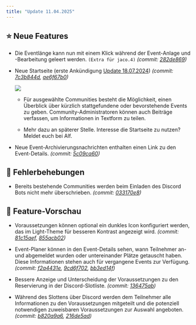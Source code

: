 ```yaml
---
title: "Update 11.04.2025"
---
```



<Releases server="2.17.0" serverNew frontend="1.16.0" frontendNew/>

## ⭐ Neue Features

* Die Eventlänge kann nun mit einem Klick während der Event-Anlage und -Bearbeitung geleert werden. `(Extra für jaco.4)` _(commit: [282de869](https://github.com/Alf-Melmac/slotbot-frontend/commit/282de8697f70dcbeab6e1ce4be7d3159f083011f))_

* Neue Startseite (erste Ankündigung [Update 18.07.2024](/faq/changelog/update-18.07.2024)) _(commit: [7c3b844d](https://github.com/Alf-Melmac/slotbot-frontend/commit/7c3b844d53d8653d6c11cc995f0ee4fafd3ceb2f), [ae6f67b0](https://github.com/Alf-Melmac/slotbotServer/commit/ae6f67b09fee15fc605a5c4d5b7cc126ac57713f))_

  ![](/images/faq/changelog/update-20250411/Blog-Loading.png)

  * Für ausgewählte Communities besteht die Möglichkeit, einen Überblick über kürzlich stattgefundene oder bevorstehende Events zu geben. Community-Administratoren können auch Beiträge verfassen, um Informationen in Textform zu teilen.

  * Mehr dazu an späterer Stelle. Interesse die Startseite zu nutzen? Meldet euch bei Alf.

* Neue Event-Archivierungsnachrichten enthalten einen Link zu den Event-Details. _(commit: [5c09ca60](https://github.com/Alf-Melmac/slotbotServer/commit/5c09ca6000e631dbe15564662ca7c1cd4497bc71))_

## 🐞 Fehlerbehebungen

* Bereits bestehende Communities werden beim Einladen des Discord Bots nicht mehr überschrieben. _(commit: [033170e8](https://github.com/Alf-Melmac/slotbotServer/commit/033170e8a049c909f4cec94fe0b83c82085c0138))_

## 🔮 Feature-Vorschau

* Voraussetzungen können optional ein dunkles Icon konfiguriert werden, das im Light-Theme für besseren Kontrast angezeigt wird. _(commit: [81c15aef](https://github.com/Alf-Melmac/slotbot-frontend/commit/81c15aefea24491979ea117354db31d081341a73), [855acb02](https://github.com/Alf-Melmac/slotbotServer/commit/855acb02589290b522fe38ff611d649763e8ed87))_

* Event-Planer können in den Event-Details sehen, wann Teilnehmer an- und abgemeldet wurden oder untereinander Plätze getauscht haben. Diese Informationen stehen auch für vergangene Events zur Verfügung. _(commit: [f2a4431e](https://github.com/Alf-Melmac/slotbot-frontend/commit/f2a4431e8fb20aba0ebc67b2120f1c2d7c5f33d8), [9cd6f702](https://github.com/Alf-Melmac/slotbot-frontend/commit/9cd6f7023e5cc9843fd95fab7b2e846c3e7b056f), [bb3ed14f](https://github.com/Alf-Melmac/slotbotServer/commit/bb3ed14f6f9b0b9bfef68762efc854f94232f374))_

* Bessere Anzeige und Unterscheidung der Voraussetzungen zu den Reservierung in der Discord-Slotliste. _(commit: [136475ab](https://github.com/Alf-Melmac/slotbotServer/commit/136475ab075021de6ba31de5aca92496f433b0c4))_

* Während des Slottens über Discord werden dem Teilnehmer alle Informationen zu den Voraussetzungen mitgeteilt und die potenziell notwendigen zuweisbaren Voraussetzungen zur Auswahl angeboten. _(commit: [b820a9a6](https://github.com/Alf-Melmac/slotbotServer/commit/b820a9a6576c52fedc26e7eddf7050ffeccf1f7c), [216de5ad](https://github.com/Alf-Melmac/slotbotServer/commit/216de5adb310954b7526119da8a70633af5465aa))_
